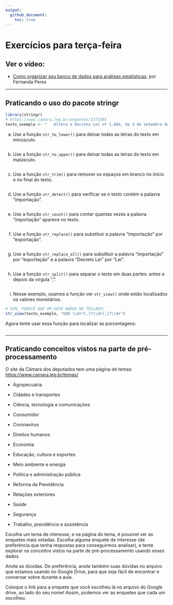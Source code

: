 ```yaml
---
output: 
  github_document:
    toc: true
---
```


# Exercícios para terça-feira

## Ver o vídeo: 

-   [Como organizar seu banco de dados para análises estatísticas](https://www.youtube.com/watch?v=wzfPR2oQ61A), por Fernanda Peres

---

## Praticando o uso do pacote stringr

```r
library(stringr)
# https://www.camara.leg.br/enquetes/2373385
texto_exemplo <- "   Altera o Decreto Lei nº 1.804, de 3 de setembro de 1980, para aumentar o valor de minimis na importação de USD 50,00 para USD 100,00, reduzir a alíquota do imposto de importação de 60% para 20% e aumentar o valor máximo das remessas expressas de USD 3.000,00 para USD 5.000,00.   "
```

a) Use a função `str_to_lower()` para deixar todas as letras do texto em minúsculo.

```r

```

b) Use a função `str_to_upper()` para deixar todas as letras do texto em maiúsculo.

```r

```   

c) Use a função `str_trim()` para remover os espaços em branco no início e no final do texto.

```r

```


d) Use a função `str_detect()` para verificar se o texto contém a palavra "importação".

```r

```

e) Use a função `str_count()` para contar quantas vezes a palavra "importação" aparece no texto.

```r

```


f) Use a função `str_replace()` para substituir a palavra "importação" por "exportação".

```r

```

g) Use a função `str_replace_all()` para substituir a palavra "importação" por "exportação" e a palavra "Decreto Lei" por "Lei".

```r

```


h) Use a função `str_split()` para separar o texto em duas partes: antes e depois da vírgula ",".

```r

```

i) Nesse exemplo, usamos a função ver `str_view()` onde estão localizados os  valores monetários. 
```r
# SIM, PARECE QUE UM GATO ANDOU NO TECLADO!
str_view(texto_exemplo, "USD \\d+?[.]?\\d+[,]?\\d+")
```
Agora tente usar essa função para localizar as porcentagens:

```r

```

----

## Praticando conceitos vistos na parte de pré-processamento

O site da Câmara dos deputados tem uma página de temas:
<https://www.camara.leg.br/temas/>

- Agropecuária

- Cidades e transportes

- Ciência, tecnologia e comunicações

- Consumidor

- Coronavírus

- Direitos humanos

- Economia

- Educação, cultura e esportes

- Meio ambiente e energia

- Política e administração pública

- Reforma da Previdência

- Relações exteriores

- Saúde

- Segurança

- Trabalho, previdência e assistência

Escolha um tema de interesse, e na página do tema, é possível ver as enquetes mais votadas. Escolha alguma enquete de interesse (de preferência que tenha respostas para conseguirmos analisar), e tente explorar os conceitos vistos na parte de pré-processamento usando esses dados.



Anote as dúvidas. De preferência, anote também suas dúvidas no arquivo que estamos usando no Google Drive, para que seja fácil de encontrar e conversar sobre durante a aula.

Coloque o link para a enquete que você escolheu lá no arquivo do Google drive, ao lado do seu nome! Assim, podemos ver as enquetes que cada um escolheu.









